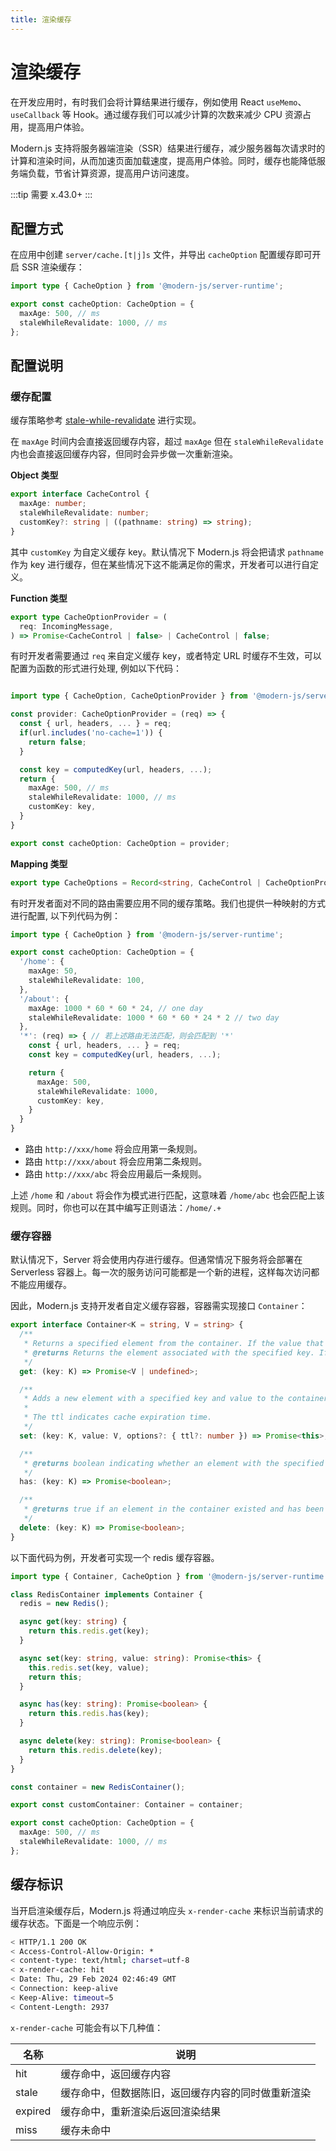 ```yaml
---
title: 渲染缓存
---
```


# 渲染缓存

在开发应用时，有时我们会将计算结果进行缓存，例如使用 React `useMemo`、`useCallback` 等 Hook。通过缓存我们可以减少计算的次数来减少 CPU 资源占用，提高用户体验。

Modern.js 支持将服务器端渲染（SSR）结果进行缓存，减少服务器每次请求时的计算和渲染时间，从而加速页面加载速度，提高用户体验。同时，缓存也能降低服务端负载，节省计算资源，提高用户访问速度。

:::tip
需要 x.43.0+
:::

## 配置方式

在应用中创建 `server/cache.[t|j]s` 文件，并导出 `cacheOption` 配置缓存即可开启 SSR 渲染缓存：

```ts title="server/cache.ts"
import type { CacheOption } from '@modern-js/server-runtime';

export const cacheOption: CacheOption = {
  maxAge: 500, // ms
  staleWhileRevalidate: 1000, // ms
};
```

## 配置说明

### 缓存配置

缓存策略参考 [stale-while-revalidate](https://developer.mozilla.org/en-US/docs/Web/HTTP/Headers/Cache-Control) 进行实现。

在 `maxAge` 时间内会直接返回缓存内容，超过 `maxAge` 但在 `staleWhileRevalidate` 内也会直接返回缓存内容，但同时会异步做一次重新渲染。

**Object 类型**

```ts
export interface CacheControl {
  maxAge: number;
  staleWhileRevalidate: number;
  customKey?: string | ((pathname: string) => string);
}
```

其中 `customKey` 为自定义缓存 key。默认情况下 Modern.js 将会把请求 `pathname` 作为 key 进行缓存，但在某些情况下这不能满足你的需求，开发者可以进行自定义。

**Function 类型**

```ts
export type CacheOptionProvider = (
  req: IncomingMessage,
) => Promise<CacheControl | false> | CacheControl | false;
```

有时开发者需要通过 `req` 来自定义缓存 key，或者特定 URL 时缓存不生效，可以配置为函数的形式进行处理, 例如以下代码：

```ts title="server/cache.ts"

import type { CacheOption, CacheOptionProvider } from '@modern-js/server-runtime';

const provider: CacheOptionProvider = (req) => {
  const { url, headers, ... } = req;
  if(url.includes('no-cache=1')) {
    return false;
  }

  const key = computedKey(url, headers, ...);
  return {
    maxAge: 500, // ms
    staleWhileRevalidate: 1000, // ms
    customKey: key,
  }
}

export const cacheOption: CacheOption = provider;
```

**Mapping 类型**

```ts
export type CacheOptions = Record<string, CacheControl | CacheOptionProvider>;
```

有时开发者面对不同的路由需要应用不同的缓存策略。我们也提供一种映射的方式进行配置, 以下列代码为例：

```ts title="server/cache.ts"
import type { CacheOption } from '@modern-js/server-runtime';

export const cacheOption: CacheOption = {
  '/home': {
    maxAge: 50,
    staleWhileRevalidate: 100,
  },
  '/about': {
    maxAge: 1000 * 60 * 60 * 24, // one day
    staleWhileRevalidate: 1000 * 60 * 60 * 24 * 2 // two day
  },
  '*': (req) => { // 若上述路由无法匹配，则会匹配到 '*'
    const { url, headers, ... } = req;
    const key = computedKey(url, headers, ...);

    return {
      maxAge: 500,
      staleWhileRevalidate: 1000,
      customKey: key,
    }
  }
}
```

- 路由 `http://xxx/home` 将会应用第一条规则。
- 路由 `http://xxx/about` 将会应用第二条规则。
- 路由 `http://xxx/abc` 将会应用最后一条规则。

上述 `/home` 和 `/about` 将会作为模式进行匹配，这意味着 `/home/abc` 也会匹配上该规则。同时，你也可以在其中编写正则语法：`/home/.+`

### 缓存容器

默认情况下，Server 将会使用内存进行缓存。但通常情况下服务将会部署在 Serverless 容器上。每一次的服务访问可能都是一个新的进程，这样每次访问都不能应用缓存。

因此，Modern.js 支持开发者自定义缓存容器，容器需实现接口 `Container`：

```ts
export interface Container<K = string, V = string> {
  /**
   * Returns a specified element from the container. If the value that is associated to the provided key is an object, then you will get a reference to that object and any change made to that object will effectively modify it inside the Container.
   * @returns Returns the element associated with the specified key. If no element is associated with the specified key, undefined is returned.
   */
  get: (key: K) => Promise<V | undefined>;

  /**
   * Adds a new element with a specified key and value to the container. If an element with the same key already exists, the element will be updated.
   *
   * The ttl indicates cache expiration time.
   */
  set: (key: K, value: V, options?: { ttl?: number }) => Promise<this>;

  /**
   * @returns boolean indicating whether an element with the specified key exists or not.
   */
  has: (key: K) => Promise<boolean>;

  /**
   * @returns true if an element in the container existed and has been removed, or false if the element does not exist.
   */
  delete: (key: K) => Promise<boolean>;
}
```

以下面代码为例，开发者可实现一个 redis 缓存容器。

```ts
import type { Container, CacheOption } from '@modern-js/server-runtime';

class RedisContainer implements Container {
  redis = new Redis();

  async get(key: string) {
    return this.redis.get(key);
  }

  async set(key: string, value: string): Promise<this> {
    this.redis.set(key, value);
    return this;
  }

  async has(key: string): Promise<boolean> {
    return this.redis.has(key);
  }

  async delete(key: string): Promise<boolean> {
    return this.redis.delete(key);
  }
}

const container = new RedisContainer();

export const customContainer: Container = container;

export const cacheOption: CacheOption = {
  maxAge: 500, // ms
  staleWhileRevalidate: 1000, // ms
};
```

## 缓存标识

当开启渲染缓存后，Modern.js 将通过响应头 `x-render-cache` 来标识当前请求的缓存状态。下面是一个响应示例：

```bash
< HTTP/1.1 200 OK
< Access-Control-Allow-Origin: *
< content-type: text/html; charset=utf-8
< x-render-cache: hit
< Date: Thu, 29 Feb 2024 02:46:49 GMT
< Connection: keep-alive
< Keep-Alive: timeout=5
< Content-Length: 2937
```

`x-render-cache` 可能会有以下几种值：

| 名称    | 说明                                               |
| ------- | -------------------------------------------------- |
| hit     | 缓存命中，返回缓存内容                             |
| stale   | 缓存命中，但数据陈旧，返回缓存内容的同时做重新渲染 |
| expired | 缓存命中，重新渲染后返回渲染结果                   |
| miss    | 缓存未命中                                         |
